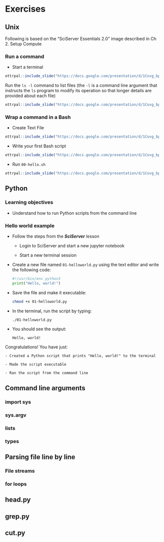 # Exercises

## Unix

:::{.notice}

Following is based on the “SciServer Essentials 2.0” image described in Ch 2. Setup Compute

:::

### Run a command

- Start a terminal

```r

ottrpal::include_slide("https://docs.google.com/presentation/d/1Covg_bpPYGKnTVbOjX_FkGgWHBG6VwdEySKbpZNwqKo/edit#slide=id.g36ef0094ecf_0_0")

```

Run the `ls -l` command to list files (the `-l` is a command line argument that instructs the `ls` program to modify its operation so that longer details are provided about each file)

```r
ottrpal::include_slide("https://docs.google.com/presentation/d/1Covg_bpPYGKnTVbOjX_FkGgWHBG6VwdEySKbpZNwqKo/edit#slide=id.g36ef0094ecf_0_8")
```


### Wrap a command in a Bash

- Create Text File

```r
ottrpal::include_slide("https://docs.google.com/presentation/d/1Covg_bpPYGKnTVbOjX_FkGgWHBG6VwdEySKbpZNwqKo/edit#slide=id.g36ef0094ecf_0_29")
```

- Write your first Bash script

```r
ottrpal::include_slide("https://docs.google.com/presentation/d/1Covg_bpPYGKnTVbOjX_FkGgWHBG6VwdEySKbpZNwqKo/edit#slide=id.g36ef0094ecf_0_40")
```


- Run `00-hello.sh`

```r
ottrpal::include_slide("https://docs.google.com/presentation/d/1Covg_bpPYGKnTVbOjX_FkGgWHBG6VwdEySKbpZNwqKo/edit#slide=id.g36ef0094ecf_0_45")
```



## Python

### Learning objectives

- Understand how to run Python scripts from the command line

### Hello world example

- Follow the steps from the ***SciServer*** lesson
    
    - Login to SciServer and start a new jupyter notebook

    - Start a new terminal session
    

- Create a new file named `01-helloworld.py` using the text editor and write the following code:

    ```python
    #!/usr/bin/env python3
    print("Hello, world!")
    ```

- Save the file and make it executable:

    ```bash
    chmod +x 01-helloworld.py
    ```

- In the terminal, run the script by typing:

    ```bash
    ./01-helloworld.py
    ```

- You should see the output:

   ```
   Hello, world!
   ```

Congratulations! You have just:

    - Created a Python script that prints "Hello, world!" to the terminal

    - Made the script executable
    
    - Ran the script from the command line

## Command line arguments

### import sys

### sys.argv

### lists

### types

## Parsing file line by line

### File streams

### for loops

## head.py

## grep.py

## cut.py